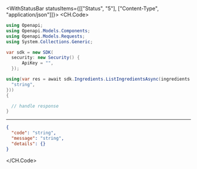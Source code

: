 

<WithStatusBar statusItems={[["Status", "5"], ["Content-Type", "application/json"]]}>
  <CH.Code>
  ```csharp ListIngredients.cs
  using Openapi;
using Openapi.Models.Components;
using Openapi.Models.Requests;
using System.Collections.Generic;

var sdk = new SDK(
    security: new Security() {
        ApiKey = "",
    });

using(var res = await sdk.Ingredients.ListIngredientsAsync(ingredients: new List<string>() {
    "string",
}))
{

    // handle response
}
  ```
  ---

  ```json Example Response
  {
    "code": "string",
    "message": "string",
    "details": {}
  }
  ```
  </CH.Code>
</WithStatusBar>
